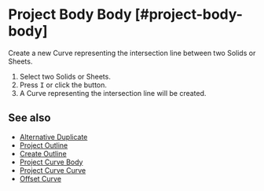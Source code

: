 
# Project Body Body [#project-body-body]

<Reference shortcut="I" command="Project Body Body" button="" />

Create a new Curve representing the intersection line between two Solids or Sheets.

1. Select two Solids or Sheets.
2. Press <kbd>I</kbd> or click the button.
3. A Curve representing the intersection line will be created.

## See also
- [Alternative Duplicate](./alternative-duplicate)
- [Project Outline](./project-outline)
- [Create Outline](./create-outline)
- [Project Curve Body](./project-curve-body)
- [Project Curve Curve](./project-curve-curve)
- [Offset Curve](./offset-curve)









